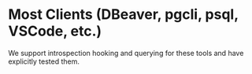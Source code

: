 # Most Clients (DBeaver, pgcli, psql, VSCode, etc.)

We support introspection hooking and querying for these tools and have explicitly tested them.
